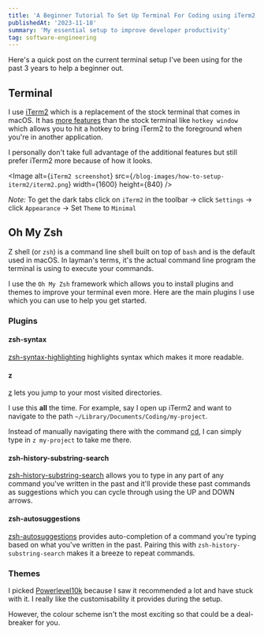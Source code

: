 ```yaml
---
title: 'A Beginner Tutorial To Set Up Terminal For Coding using iTerm2 and Oh My Zsh'
publishedAt: '2023-11-18'
summary: 'My essential setup to improve developer productivity'
tag: software-engineering
---
```


Here's a quick post on the current terminal setup I've been using for the past 3 years to help a beginner out.

## Terminal
I use [iTerm2](https://iterm2.com/index.html) which is a replacement of the stock terminal that comes in macOS. It has [more features](https://iterm2.com/features.html)
than the stock terminal like `hotkey window` which allows you to hit a hotkey to bring iTerm2 to the foreground when you're in another application.

I personally don't take full advantage of the additional features but still prefer iTerm2 more because of how it looks.

<Image
    alt={`iTerm2 screenshot`}
    src={`/blog-images/how-to-setup-iterm2/iterm2.png`}
    width={1600}
    height={840}
/>


_Note:_ To get the dark tabs click on `iTerm2` in the toolbar -> click `Settings` -> click `Appearance` -> Set `Theme` to `Minimal`

## Oh My Zsh
Z shell (or `zsh`) is a command line shell built on top of `bash` and is the default used in macOS. In layman's terms, it's the
actual command line program the terminal is using to execute your commands.

I use the `Oh My Zsh` framework which allows you to install plugins and themes to improve your terminal even more.
Here are the main plugins I use which you can use to help you get started.

### Plugins
#### zsh-syntax
[zsh-syntax-highlighting](https://github.com/zsh-users/zsh-syntax-highlighting) highlights syntax which makes it more readable.

#### z
[z](https://github.com/agkozak/zsh-z) lets you jump to your most visited directories.

I use this __all__ the time. For example, say I open up iTerm2 and want to navigate to the path
`~/Library/Documents/Coding/my-project`.

Instead of manually navigating there with the command [cd](https://en.wikipedia.org/wiki/Cd_(command)#:~:text=The%20cd%20command%20can%20be,move%20to%20any%20given%20directory.), I can simply type in
```z my-project``` to take me there.

#### zsh-history-substring-search
[zsh-history-substring-search](https://github.com/zsh-users/zsh-history-substring-search) allows you to type in any part of any command you've written in the past and it'll provide these past
commands as suggestions which you can cycle through using the UP and DOWN arrows.

#### zsh-autosuggestions
[zsh-autosuggestions](https://github.com/zsh-users/zsh-autosuggestions) provides auto-completion of a command you're typing based on what you've written in the past. Pairing this with
`zsh-history-substring-search` makes it a breeze to repeat commands.

### Themes
I picked [Powerlevel10k](https://github.com/romkatv/powerlevel10k) because I saw it recommended a lot and have stuck with it.
I really like the customisability it provides during the setup.

However, the colour scheme isn't the most exciting so that could be a deal-breaker for you.



